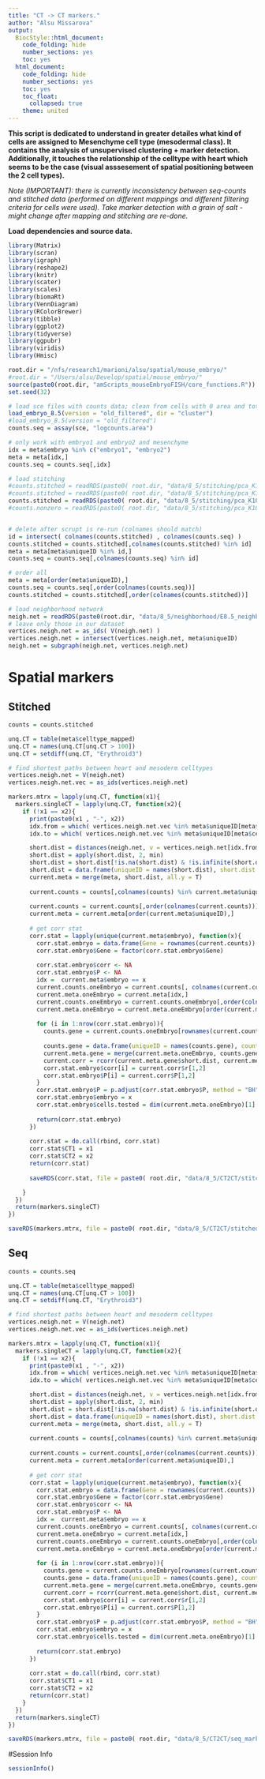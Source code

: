 ```yaml
---
title: "CT -> CT markers."
author: "Alsu Missarova"
output:
  BiocStyle::html_document:
    code_folding: hide
    number_sections: yes
    toc: yes  
  html_document:
    code_folding: hide
    number_sections: yes
    toc: yes
    toc_float:
      collapsed: true
    theme: united
---
```


**This script is dedicated to understand in greater detailes what kind of cells are assigned to Mesenchyme cell type (mesodermal class). It contains the analysis of unsupervised clustering + marker detection. Additionally, it touches the relationship of the celltype with heart which seems to be the case (visual asssesement of spatial positioning between the 2 cell types).**

*Note (IMPORTANT): there is currently inconsistency between seq-counts and stitched data (performed on different mappings and different filtering criteria for cells were used). Take marker detection with a grain of salt - might change after mapping and stitching are re-done.*

**Load dependencies and source data.**

```r

library(Matrix)
library(scran)
library(igraph)
library(reshape2)
library(knitr)
library(scater)
library(scales)
library(biomaRt)
library(VennDiagram)
library(RColorBrewer)
library(tibble)
library(ggplot2)
library(tidyverse)
library(ggpubr)
library(viridis)
library(Hmisc)

root.dir = "/nfs/research1/marioni/alsu/spatial/mouse_embryo/"
#root.dir = "/Users/alsu/Develop/spatial/mouse_embryo/"
source(paste0(root.dir, "amScripts_mouseEmbryoFISH/core_functions.R"))
set.seed(32)

# load sce files with counts data; clean from cells with 0 area and total # mRNA < user's threshold 
load_embryo_8.5(version = "old_filtered", dir = "cluster")
#load_embryo_8.5(version = "old_filtered")
counts.seq = assay(sce, "logcounts.area")

# only work with embryo1 and embryo2 and mesenchyme
idx = meta$embryo %in% c("embryo1", "embryo2") 
meta = meta[idx,]
counts.seq = counts.seq[,idx]

# load stitching 
#counts.stitched = readRDS(paste0( root.dir, "data/8_5/stitching/pca_K10_mean.rds") )
#counts.stitched = readRDS(paste0( root.dir, "data/8_5/stitching/pca_K10_mean__nonZero.rds") )
counts.stitched = readRDS(paste0( root.dir, "data/8_5/stitching/pca_K10_mean__nonZero.rds") )
#counts.nonzero = readRDS(paste0( root.dir, "data/8_5/stitching/pca_K10_mean__nonZero.rds") )


# delete after scrupt is re-run (colnames should match)
id = intersect( colnames(counts.stitched) , colnames(counts.seq) )
counts.stitched = counts.stitched[,colnames(counts.stitched) %in% id]
meta = meta[meta$uniqueID %in% id,]
counts.seq = counts.seq[,colnames(counts.seq) %in% id]

# order all
meta = meta[order(meta$uniqueID),]
counts.seq = counts.seq[,order(colnames(counts.seq))]
counts.stitched = counts.stitched[,order(colnames(counts.stitched))]

# load neighborhood network
neigh.net = readRDS(paste0(root.dir, "data/8_5/neighborhood/E8.5_neighbourGraph_1.1.Rds"))
# leave only those in our dataset
vertices.neigh.net = as_ids( V(neigh.net) )
vertices.neigh.net = intersect(vertices.neigh.net, meta$uniqueID)
neigh.net = subgraph(neigh.net, vertices.neigh.net)


```


# Spatial markers

## Stitched

```r

counts = counts.stitched

unq.CT = table(meta$celltype_mapped)
unq.CT = names(unq.CT[unq.CT > 100])
unq.CT = setdiff(unq.CT, "Erythroid3")

# find shortest paths between heart and mesoderm celltypes
vertices.neigh.net = V(neigh.net)
vertices.neigh.net.vec = as_ids(vertices.neigh.net)

markers.mtrx = lapply(unq.CT, function(x1){
  markers.singleCT = lapply(unq.CT, function(x2){
    if (!x1 == x2){
      print(paste0(x1 , "-", x2))
      idx.from = which( vertices.neigh.net.vec %in% meta$uniqueID[meta$celltype_mapped == x1])
      idx.to = which( vertices.neigh.net.vec %in% meta$uniqueID[meta$celltype_mapped == x2])

      short.dist = distances(neigh.net, v = vertices.neigh.net[idx.from], to = vertices.neigh.net[idx.to])
      short.dist = apply(short.dist, 2, min)
      short.dist = short.dist[!is.na(short.dist) & !is.infinite(short.dist)]
      short.dist = data.frame(uniqueID = names(short.dist), short.dist = short.dist)
      current.meta = merge(meta, short.dist, all.y = T)
      
      current.counts = counts[,colnames(counts) %in% current.meta$uniqueID]
      
      current.counts = current.counts[,order(colnames(current.counts))]
      current.meta = current.meta[order(current.meta$uniqueID),]
      
      # get corr stat
      corr.stat = lapply(unique(current.meta$embryo), function(x){
        corr.stat.embryo = data.frame(Gene = rownames(current.counts))
        corr.stat.embryo$Gene = factor(corr.stat.embryo$Gene)
        
        corr.stat.embryo$corr <- NA
        corr.stat.embryo$P <- NA
        idx =  current.meta$embryo == x
        current.counts.oneEmbryo = current.counts[, colnames(current.counts) %in% current.meta$uniqueID[idx]]
        current.meta.oneEmbryo = current.meta[idx,]
        current.counts.oneEmbryo = current.counts.oneEmbryo[,order(colnames(current.counts.oneEmbryo))]
        current.meta.oneEmbryo = current.meta.oneEmbryo[order(current.meta.oneEmbryo$uniqueID),]
        
        for (i in 1:nrow(corr.stat.embryo)){
          counts.gene = current.counts.oneEmbryo[rownames(current.counts.oneEmbryo) == corr.stat.embryo$Gene[i], ]
          
          counts.gene = data.frame(uniqueID = names(counts.gene), counts = counts.gene)
          current.meta.gene = merge(current.meta.oneEmbryo, counts.gene)
          current.corr = rcorr(current.meta.gene$short.dist, current.meta.gene$counts, type = "pearson")
          corr.stat.embryo$corr[i] = current.corr$r[1,2]
          corr.stat.embryo$P[i] = current.corr$P[1,2]
        }
        corr.stat.embryo$P = p.adjust(corr.stat.embryo$P, method = "BH", n = length(corr.stat.embryo$P))
        corr.stat.embryo$embryo = x
        corr.stat.embryo$cells.tested = dim(current.meta.oneEmbryo)[1]
        
        return(corr.stat.embryo)
      })
      
      corr.stat = do.call(rbind, corr.stat)
      corr.stat$CT1 = x1
      corr.stat$CT2 = x2
      return(corr.stat)
      
      saveRDS(corr.stat, file = paste0( root.dir, "data/8_5/CT2CT/stitched_markers_" ,x1 , "_",x2, ".rds"))

    }
  })
  return(markers.singleCT)
})

saveRDS(markers.mtrx, file = paste0( root.dir, "data/8_5/CT2CT/stitched_markers.rds"))


```

## Seq

```r

counts = counts.seq

unq.CT = table(meta$celltype_mapped)
unq.CT = names(unq.CT[unq.CT > 100])
unq.CT = setdiff(unq.CT, "Erythroid3")

# find shortest paths between heart and mesoderm celltypes
vertices.neigh.net = V(neigh.net)
vertices.neigh.net.vec = as_ids(vertices.neigh.net)

markers.mtrx = lapply(unq.CT, function(x1){
  markers.singleCT = lapply(unq.CT, function(x2){
    if (!x1 == x2){
      print(paste0(x1 , "-", x2))
      idx.from = which( vertices.neigh.net.vec %in% meta$uniqueID[meta$celltype_mapped == x1])
      idx.to = which( vertices.neigh.net.vec %in% meta$uniqueID[meta$celltype_mapped == x2])

      short.dist = distances(neigh.net, v = vertices.neigh.net[idx.from], to = vertices.neigh.net[idx.to])
      short.dist = apply(short.dist, 2, min)
      short.dist = short.dist[!is.na(short.dist) & !is.infinite(short.dist)]
      short.dist = data.frame(uniqueID = names(short.dist), short.dist = short.dist)
      current.meta = merge(meta, short.dist, all.y = T)
      
      current.counts = counts[,colnames(counts) %in% current.meta$uniqueID]
      
      current.counts = current.counts[,order(colnames(current.counts))]
      current.meta = current.meta[order(current.meta$uniqueID),]
      
      # get corr stat
      corr.stat = lapply(unique(current.meta$embryo), function(x){
        corr.stat.embryo = data.frame(Gene = rownames(current.counts))
        corr.stat.embryo$Gene = factor(corr.stat.embryo$Gene)
        corr.stat.embryo$corr <- NA
        corr.stat.embryo$P <- NA
        idx =  current.meta$embryo == x
        current.counts.oneEmbryo = current.counts[, colnames(current.counts) %in% current.meta$uniqueID[idx]]
        current.meta.oneEmbryo = current.meta[idx,]
        current.counts.oneEmbryo = current.counts.oneEmbryo[,order(colnames(current.counts.oneEmbryo))]
        current.meta.oneEmbryo = current.meta.oneEmbryo[order(current.meta.oneEmbryo$uniqueID),]
        
        for (i in 1:nrow(corr.stat.embryo)){
          counts.gene = current.counts.oneEmbryo[rownames(current.counts.oneEmbryo) == corr.stat.embryo$Gene[i], ]
          counts.gene = data.frame(uniqueID = names(counts.gene), counts = counts.gene)
          current.meta.gene = merge(current.meta.oneEmbryo, counts.gene)
          current.corr = rcorr(current.meta.gene$short.dist, current.meta.gene$counts, type = "pearson")
          corr.stat.embryo$corr[i] = current.corr$r[1,2]
          corr.stat.embryo$P[i] = current.corr$P[1,2]
        }
        corr.stat.embryo$P = p.adjust(corr.stat.embryo$P, method = "BH", n = length(corr.stat.embryo$P))
        corr.stat.embryo$embryo = x
        corr.stat.embryo$cells.tested = dim(current.meta.oneEmbryo)[1]
        
        return(corr.stat.embryo)
      })
      
      corr.stat = do.call(rbind, corr.stat)
      corr.stat$CT1 = x1
      corr.stat$CT2 = x2
      return(corr.stat)
    }
  })
  return(markers.singleCT)
})

saveRDS(markers.mtrx, file = paste0( root.dir, "data/8_5/CT2CT/seq_markers.rds"))


```


#Session Info

```r
sessionInfo()
```
